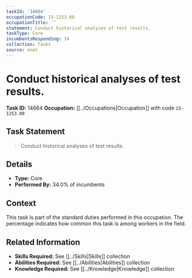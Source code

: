 ```yaml
---
taskId: '14664'
occupationCode: 15-1253.00
occupationTitle: ''
statement: Conduct historical analyses of test results.
taskType: Core
incumbentsResponding: 34
collection: Tasks
source: onet
---
```

# Conduct historical analyses of test results.

**Task ID:** 14664
**Occupation:** [[../Occupations|Occupation]] with code `15-1253.00`

## Task Statement

> Conduct historical analyses of test results.

## Details

- **Type:** Core
- **Performed By:** 34.0% of incumbents

## Context

This task is part of the standard duties performed in this occupation. The percentage indicates how common this task is among workers in the field.

## Related Information

- **Skills Required:** See [[../Skills|Skills]] collection
- **Abilities Required:** See [[../Abilities|Abilities]] collection
- **Knowledge Required:** See [[../Knowledge|Knowledge]] collection
